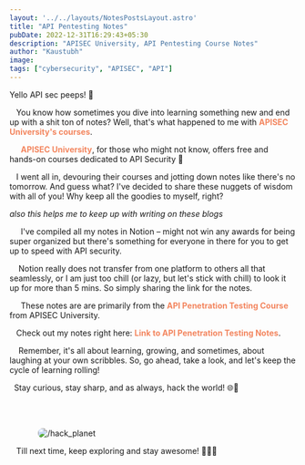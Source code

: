 ```yaml
---
layout: '../../layouts/NotesPostsLayout.astro'
title: "API Pentesting Notes"
pubDate: 2022-12-31T16:29:43+05:30
description: "APISEC University, API Pentesting Course Notes"
author: "Kaustubh"
image: 
tags: ["cybersecurity", "APISEC", "API"]
---
```


Yello API sec peeps! 🚀


&nbsp;&nbsp; You know how sometimes you dive into learning something new and end up with a shit ton of notes? Well, that's what happened to me with <a href="https://www.apisecuniversity.com/" target="_blank" rel="noopener noreferrer" style="color: #f3865f; font-weight: bold; text-decoration: none;">APISEC University's courses</a>. 


&nbsp;&nbsp;&nbsp;&nbsp; <a href="https://www.apisecuniversity.com/" target="_blank" rel="noopener noreferrer" style="color: #f3865f; font-weight: bold; text-decoration: none;">APISEC University</a>, for those who might not know, offers free and hands-on courses dedicated to API Security 💪

&nbsp;&nbsp; I went all in, devouring their courses and jotting down notes like there's no tomorrow. And guess what? I've decided to share these nuggets of wisdom with all of you! Why keep all the goodies to myself, right?

*also this helps me to keep up with writing on these blogs*

&nbsp;&nbsp;&nbsp;&nbsp; I've compiled all my notes in Notion – might not win any awards for being super organized but there's something for everyone in there for you to get up to speed with API security. 

&nbsp;&nbsp;&nbsp; Notion really does not transfer from one platform to others all that seamlessly, or I am just too chill (or lazy, but let's stick with chill) to look it up for more than 5 mins. So simply sharing the link for the notes. 

&nbsp;&nbsp;&nbsp;&nbsp; These notes are are primarily from the <a href="https://www.apisecuniversity.com/courses/api-penetration-testing" target="_blank" rel="noopener noreferrer" style="color: #f3865f; font-weight: bold; text-decoration: none;">API Penetration Testing Course</a> from APISEC University.

&nbsp;&nbsp; Check out my notes right here: <a href="https://raikaustubh.notion.site/API-Penetration-Testing-Notes-29f195c69042461aa6d4f99a5014bf99" target="_blank" rel="noopener noreferrer" style="color: #f3865f; font-weight: bold; text-decoration: none;">Link to API Penetration Testing Notes</a>.

&nbsp;&nbsp;&nbsp; Remember, it's all about learning, growing, and sometimes, about laughing at your own scribbles. So, go ahead, take a look, and let's keep the cycle of learning rolling!

&nbsp; Stay curious, stay sharp, and as always, hack the world! 🌐🔑


<br></br>

<img src="/assets/gif/hack_planet.gif" alt="/hack_planet" style="max-width: 80%; display: block; margin: auto;  border-radius: 8px;" />

&nbsp;&nbsp; Till next time, keep exploring and stay awesome! 🚀👨‍💻
